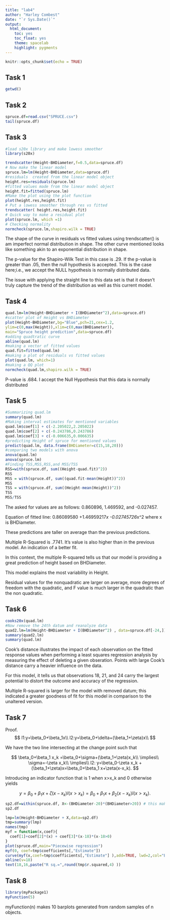 ---
title: "lab4"
author: "Harley Combest"
date: "`r Sys.Date()`"
output:
  html_document:
    toc: yes
    toc_float: yes
    theme: spacelab
    highlight: pygments
---

```{r setup, include=FALSE}
knitr::opts_chunk$set(echo = TRUE)
```

## Task 1

```{r}
getwd()
```

## Task 2

```{r}
spruce.df=read.csv("SPRUCE.csv")
tail(spruce.df)
```

## Task 3

```{r}
#load s20x library and make lowess smoother
library(s20x)

trendscatter(Height~BHDiameter,f=0.5,data=spruce.df)
# Now make the linear model
spruce.lm=lm(Height~BHDiameter,data=spruce.df)
#residuals  created from the linear model object
height.res=residuals(spruce.lm)
#fitted values made from the linear model object
height.fit=fitted(spruce.lm)
#Make the plot using the plot function 
plot(height.res,height.fit)
# Put a lowess smoother through res vs fitted
trendscatter( height.res,height.fit)
# Quick way to make a residual plot
plot(spruce.lm, which =1)
# Checking normality
normcheck(spruce.lm,shapiro.wilk = TRUE)
```

The shape of the curve in residuals vs fitted values using trendscatter() is am imperfect normal distribution in shape. The other curve mentioned looks like something akin to an exponential distribution in shape.

The p-value for the Shapiro-Wilk Test in this case is .29. If the p-value is greater than .05, then the null hypothesis is accepted. This is the case here;i.e., we accept the NULL hypothesis is normally distributed data.

The issue with applying the straight line to this data set is that it doesn't truly capture the trend of the distribution as well as this current model.

## Task 4

```{r}
quad.lm=lm(Height~BHDiameter + I(BHDiameter^2),data=spruce.df)
#scatter plot of Height vs BHDiameter
plot(Height~BHDiameter,bg="Blue",pch=21,cex=1.2,
ylim=c(0,max(Height)),xlim=c(0,max(BHDiameter)), 
main="Spruce height prediction",data=spruce.df)
#adding quadtratic curve
abline(quad.lm)
#making a vector of fitted values
quad.fit=fitted(quad.lm)
#making a plot of residuals vs fitted values
plot(quad.lm, which=1)
#making a QQ plot
normcheck(quad.lm,shapiro.wilk = TRUE)
```

P-value is .684. I accept the Null Hypothesis that this data is normally distributed 

## Task 5

```{r}
#Summarizing quad.lm
summary(quad.lm)
#Making interval estimates for mentioned variables
quad.lm$coef[1] + c(-2.205022,2.205022)
quad.lm$coef[2] + c(-0.243786,0.243786)
quad.lm$coef[3] + c(-0.006635,0.006635)
#predicting Height of spruce for mentioned values
predict(quad.lm, data.frame(BHDiameter=c(15,18,20)))
#comparing two models with anova
anova(quad.lm)
anova(spruce.lm)
#Finding TSS,MSS,RSS,and MSS/TSS
RSS=with(spruce.df, sum((Height-quad.fit)^2))
RSS
MSS = with(spruce.df, sum((quad.fit-mean(Height))^2))
MSS
TSS = with(spruce.df, sum((Height-mean(Height))^2))
TSS
MSS/TSS
```

The asked for values are as follows: 0.860896, 1.469592, and -0.027457.

Equation of fitted line: 0.86089580 +1.46959217*x  -0.02745726*x^2 where x is BHDiameter.

These predictions are taller on average than the previous predictions.

Multiple R-Squared is .7741. It's value is also higher than in the previous model. An indication of a better fit.

In this context, the multiple R-squared tells us that our model is providing a great prediction of height based on BHDiameter.

This model explains the most variability in Height.

Residual values for the nonquadratic are larger on average, more degrees of freedom with the quadratic, and F value is much larger in the quadratic than the non quadratic.

## Task 6

```{r}
cooks20x(quad.lm)
#Now remove the 24th datum and reanalyze data
quad2.lm=lm(Height~BHDiameter + I(BHDiameter^2) , data=spruce.df[-24,])
summary(quad2.lm)
summary(quad.lm)
```

Cook's distance illustrates the impact of each observation on the fitted response values when performing a least squares regression analysis by measuring the effect of deleting a given obseration. Points with large Cook's distance carry a heavier influence on the data.

For this model, it tells us that observations 18, 21, and 24 carry the largest potential to distort the outcome and accuracy of the regression.

Multiple R-squared is larger for the model with removed datum; this indicated a greater goodness of fit for this model in comparison to the unaltered version.

## Task 7

Proof.
$$
l1:y=\beta_0+\beta_1x\\
l2:y=\beta_0+\delta+(\beta_1+\zeta)x\\
$$

We have the two line intersecting at the change point such that

$$
\beta_0+\beta_1 x_k =\beta_0+\sigma+(\beta_1+\zeta)x_k\\
\implies\\
\sigma=-\zeta x_k\\
\implies\\
l2: y=\beta_0-\zeta x_k + (\beta_1+\zeta)x=\beta_0+\beta_1 x+\zeta(x-x_k).
$$

Introducing an indicator function that is 1 when x>x_k and 0 otherwise yields

$$
y=\beta_0+\beta_1x+\zeta(x-x_k)I(x>x_k)=\beta_0+\beta_1x+\beta_2(x-x_k)I(x>x_k).
$$

```{r}
sp2.df=within(spruce.df, X<-(BHDiameter-20)*(BHDiameter>20)) # this makes a new variable and places it within the same df
sp2.df

lmp=lm(Height~BHDiameter + X,data=sp2.df)
tmp=summary(lmp)
names(tmp)
myf = function(x,coef){
  coef[1]+coef[2]*(x) + coef[3]*(x-18)*(x-18>0)
}
plot(spruce.df,main="Piecewise regression")
myf(0, coef=tmp$coefficients[,"Estimate"])
curve(myf(x,coef=tmp$coefficients[,"Estimate"] ),add=TRUE, lwd=2,col="Blue")
abline(v=18)
text(18,16,paste("R sq.=",round(tmp$r.squared,4) ))
```

## Task 8

```{r}
library(myPackage1)
myFunction(5)
```

myFunction(n) makes 10 barplots generated from random samples of n objects.



